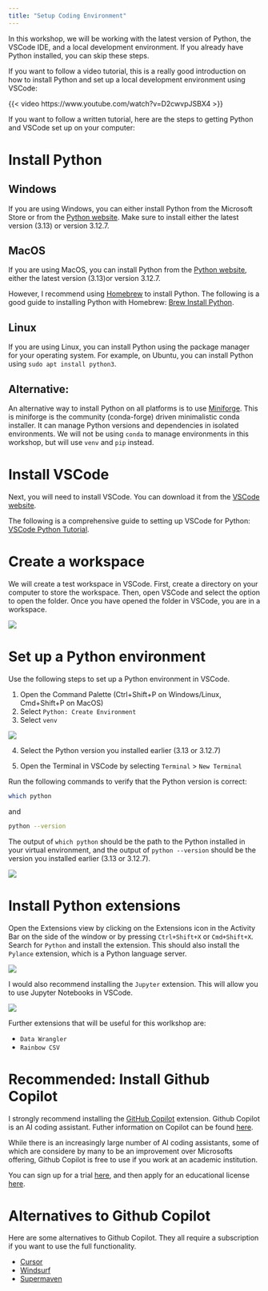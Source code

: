 ```yaml
---
title: "Setup Coding Environment"
---
```




In this workshop, we will be working with the latest version of Python, the VSCode IDE, and a local development environment. If you already have Python installed, you can skip these steps.

If you want to follow a video tutorial, this is a really good introduction on how to install Python and set up a local development environment using VSCode: 

{{< video https://www.youtube.com/watch?v=D2cwvpJSBX4 >}}


If you want to follow a written tutorial, here are the steps to getting Python and VSCode set up on your computer:

# Install Python

## Windows
If you are using Windows, you can either install Python from the Microsoft Store or from the [Python website](https://www.python.org/downloads/). Make sure to install either the latest version (3.13) or version 3.12.7.

## MacOS
If you are using MacOS, you can install Python from the [Python website](https://www.python.org/downloads/), either the latest version (3.13)or version 3.12.7.

However, I recommend using [Homebrew](https://brew.sh/) to install Python. The following is a good guide to installing Python with Homebrew: [Brew Install Python](https://mac.install.guide/python/index.html).

## Linux
If you are using Linux, you can install Python using the package manager for your operating system. For example, on Ubuntu, you can install Python using `sudo apt install python3`.

## Alternative: 

An alternative way to install Python on all platforms is to use [Miniforge](https://conda-forge.org/download/). This is miniforge is the community (conda-forge) driven minimalistic conda installer. It can manage Python versions and dependencies in isolated environments. We will not be using `conda` to manage environments in this workshop, but will use `venv` and `pip` instead.



# Install VSCode

Next, you will need to install VSCode. You can download it from the [VSCode website](https://code.visualstudio.com/).

The following is a comprehensive guide to setting up VSCode for Python: [VSCode Python Tutorial](https://code.visualstudio.com/docs/python/python-tutorial).


# Create a workspace
We will create a test workspace in VSCode. First, create a directory on your computer to store the workspace. Then, open VSCode and select the option to open the folder. Once you have opened the folder in VSCode, you are in a workspace. 

![](../../assets/images/vscode-workspace.png)

# Set up a Python environment

Use the following steps to set up a Python environment in VSCode.

(@) Open the Command Palette (Ctrl+Shift+P on Windows/Linux, Cmd+Shift+P on MacOS)
(@) Select `Python: Create Environment`
(@) Select `venv`

![](../../assets/images/vscode-venv.png)


(@) Select the Python version you installed earlier (3.13 or 3.12.7)

(@) Open the Terminal in VSCode by selecting `Terminal` > `New Terminal`

Run the following commands to verify that the Python version is correct:

```bash
which python   
```
and


```bash
python --version
```

The output of `which python` should be the path to the Python installed in your virtual environment, and the output of `python --version` should be the version you installed earlier (3.13 or 3.12.7).

![](../../assets/images/vscode-python-which-version.png)





# Install Python extensions

Open the Extensions view by clicking on the Extensions icon in the Activity Bar on the side of the window or by pressing `Ctrl+Shift+X` or `Cmd+Shift+X`. Search for `Python` and install the extension. This should also install the `Pylance` extension, which is a Python language server.

![](../../assets/images/vscode-extensions.png)

I would also recommend installing the `Jupyter` extension. This will allow you to use Jupyter Notebooks in VSCode.

![](../../assets/images/vscode-jupyter.png)

Further extensions that will be useful for this worlkshop are:

- `Data Wrangler`
- `Rainbow CSV`




# Recommended: Install Github Copilot

I strongly recommend installing the [GitHub Copilot](https://marketplace.visualstudio.com/items?itemName=github.copilot) extension. Github Copilot is an AI coding assistant. Futher information on Copilot can be found [here](https://docs.github.com/en/enterprise-cloud@latest/copilot/about-github-copilot/what-is-github-copilot).


While there is an increasingly large number of AI coding assistants, some of which are considere by many to be an improvement over Microsofts offering, Github Copilot is free to use if you work at an academic institution.

You can sign up for a trial [here](https://docs.github.com/en/copilot/using-github-copilot/getting-code-suggestions-in-your-ide-with-github-copilot), and then apply for an educational license [here](https://github.com/education/).


# Alternatives to Github Copilot

Here are some alternatives to Github Copilot. They all require a subscription if you want to use the full functionality.

- [Cursor](https://www.cursor.com/)
- [Windsurf](https://codeium.com/windsurf)
- [Supermaven](https://supermaven.com/)

